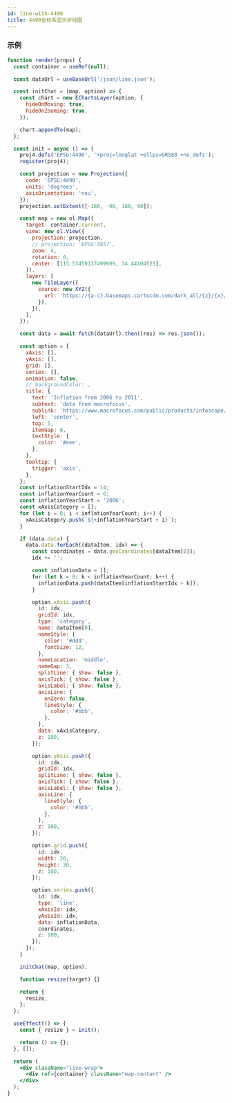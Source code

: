 ```yaml
---
id: line-with-4490
title: 4490坐标系显示折线图
---
```


### 示例

```jsx live
function render(props) {
  const container = useRef(null);

  const dataUrl = useBaseUrl('/json/line.json');

  const initChat = (map, option) => {
    const chart = new EChartsLayer(option, {
      hideOnMoving: true,
      hideOnZooming: true,
    });

    chart.appendTo(map);
  };

  const init = async () => {
    proj4.defs('EPSG:4490', '+proj=longlat +ellps=GRS80 +no_defs');
    register(proj4);

    const projection = new Projection({
      code: 'EPSG:4490',
      units: 'degrees',
      axisOrientation: 'neu',
    });
    projection.setExtent([-180, -90, 180, 90]);

    const map = new ol.Map({
      target: container.current,
      view: new ol.View({
        projection: projection,
        // projection: 'EPSG:3857',
        zoom: 4,
        rotation: 0,
        center: [113.53450137499999, 34.44104525],
      }),
      layers: [
        new TileLayer({
          source: new XYZ({
            url: 'https://{a-c}.basemaps.cartocdn.com/dark_all/{z}/{x}/{y}.png',
          }),
        }),
      ],
    });

    const data = await fetch(dataUrl).then((res) => res.json());

    const option = {
      xAxis: [],
      yAxis: [],
      grid: [],
      series: [],
      animation: false,
      // backgroundColor: ,
      title: {
        text: 'Inflation from 2006 to 2011',
        subtext: 'data from macrofocus',
        sublink: 'https://www.macrofocus.com/public/products/infoscope/datasets/pricesandearnings/',
        left: 'center',
        top: 5,
        itemGap: 0,
        textStyle: {
          color: '#eee',
        },
      },
      tooltip: {
        trigger: 'axis',
      },
    };
    const inflationStartIdx = 14;
    const inflationYearCount = 6;
    const inflationYearStart = '2006';
    const xAxisCategory = [];
    for (let i = 0; i < inflationYearCount; i++) {
      xAxisCategory.push(`${+inflationYearStart + i}`);
    }

    if (data.data) {
      data.data.forEach((dataItem, idx) => {
        const coordinates = data.geoCoordinates[dataItem[0]];
        idx += '';

        const inflationData = [];
        for (let k = 0; k < inflationYearCount; k++) {
          inflationData.push(dataItem[inflationStartIdx + k]);
        }

        option.xAxis.push({
          id: idx,
          gridId: idx,
          type: 'category',
          name: dataItem[0],
          nameStyle: {
            color: '#ddd',
            fontSize: 12,
          },
          nameLocation: 'middle',
          nameGap: 3,
          splitLine: { show: false },
          axisTick: { show: false },
          axisLabel: { show: false },
          axisLine: {
            onZero: false,
            lineStyle: {
              color: '#bbb',
            },
          },
          data: xAxisCategory,
          z: 100,
        });

        option.yAxis.push({
          id: idx,
          gridId: idx,
          splitLine: { show: false },
          axisTick: { show: false },
          axisLabel: { show: false },
          axisLine: {
            lineStyle: {
              color: '#bbb',
            },
          },
          z: 100,
        });

        option.grid.push({
          id: idx,
          width: 30,
          height: 30,
          z: 100,
        });

        option.series.push({
          id: idx,
          type: 'line',
          xAxisId: idx,
          yAxisId: idx,
          data: inflationData,
          coordinates,
          z: 100,
        });
      });
    }

    initChat(map, option);

    function resize(target) {}

    return {
      resize,
    };
  };

  useEffect(() => {
    const { resize } = init();

    return () => {};
  }, []);

  return (
    <div className="live-wrap">
      <div ref={container} className="map-content" />
    </div>
  );
}
```
